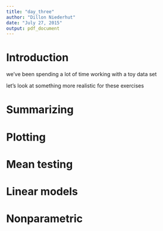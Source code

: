 ```yaml
---
title: "day_three"
author: "Dillon Niederhut"
date: "July 27, 2015"
output: pdf_document
---
```


# Introduction

we've been spending a lot of time working with a toy data set

let's look at something more realistic for these exercises

# Summarizing

# Plotting

# Mean testing

# Linear models

# Nonparametric